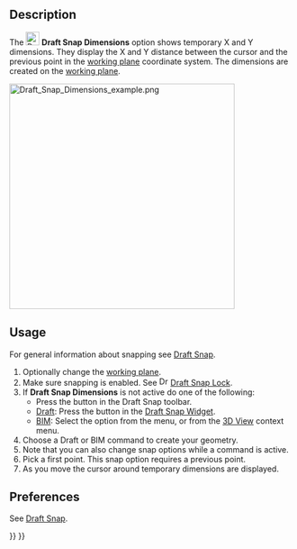 <languages/>
<translate>

<!--T:9-->
{{Docnav
|[[Draft_Snap_WorkingPlane|Snap WorkingPlane]]
|[[Draft_ToggleGrid|ToggleGrid]]
|[[Draft_Workbench|Draft]]
|IconL=Draft_Snap_WorkingPlane.svg
|IconR=Draft_ToggleGrid.svg
|IconC=Workbench_Draft.svg
}}

<!--T:1-->
{{GuiCommand
|Name=Draft Snap Dimensions
|MenuLocation=Snapping → Snap Dimensions
|Workbenches=[[Draft_Workbench|Draft]], [[BIM_Workbench|BIM]]
|SeeAlso=[[Draft_Snap|Draft Snap]], [[Draft_Snap_Lock|Draft Snap Lock]], [[Draft_SelectPlane|Draft SelectPlane]]
}}

== Description == <!--T:14-->

<!--T:2-->
The [[Image:Draft_Snap_Dimensions.svg|24px]] '''Draft Snap Dimensions''' option shows temporary X and Y dimensions. They display the X and Y distance between the cursor and the previous point in the [[Draft_SelectPlane|working plane]] coordinate system. The dimensions are created on the [[Draft_SelectPlane|working plane]].

</translate>
[[Image:Draft_Snap_Dimensions_example.png|400px]]
<translate>
<!--T:6-->
{{Caption|Temporary dimensions show the position of the cursor}}

== Usage == <!--T:4-->

<!--T:15-->
For general information about snapping see [[Draft_Snap|Draft Snap]].

<!--T:7-->
# Optionally change the [[Draft_SelectPlane|working plane]].
# Make sure snapping is enabled. See [[Image:Draft_Snap_Lock.svg|16px]] [[Draft_Snap_Lock|Draft Snap Lock]].
# If '''Draft Snap Dimensions''' is not active do one of the following:
#* Press the {{Button|[[Image:Draft_Snap_Dimensions.svg|16px]] [[Draft_Snap_Dimensions|Snap Dimensions]]}} button in the Draft Snap toolbar.
#* [[Draft_Workbench|Draft]]: Press the {{Button|[[Image:Draft_Snap_Dimensions.svg|16px]] [[Draft_Snap_Dimensions|Snap Dimensions]]}} button in the [[Draft_Snap_Widget|Draft Snap Widget]].
#* [[BIM_Workbench|BIM]]: Select the {{MenuCommand|Snapping → [[Image:Draft_Snap_Dimensions.svg|16px]] Snap Dimensions}} option from the menu, or from the [[3D_View|3D View]] context menu.
# Choose a Draft or BIM command to create your geometry.
# Note that you can also change snap options while a command is active.
# Pick a first point. This snap option requires a previous point.
# As you move the cursor around temporary dimensions are displayed.

== Preferences == <!--T:16-->

<!--T:17-->
See [[Draft_Snap#Preferences|Draft Snap]].


<!--T:8-->
{{Docnav
|[[Draft_Snap_WorkingPlane|Snap WorkingPlane]]
|[[Draft_ToggleGrid|ToggleGrid]]
|[[Draft_Workbench|Draft]]
|IconL=Draft_Snap_WorkingPlane.svg
|IconR=Draft_ToggleGrid.svg
|IconC=Workbench_Draft.svg
}}

</translate>
{{Draft Tools navi{{#translation:}}}}
{{Userdocnavi{{#translation:}}}}